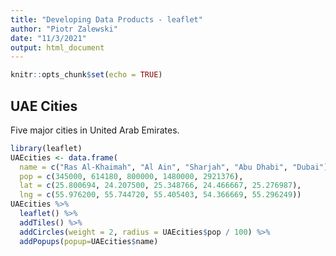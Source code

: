 ```yaml
---
title: "Developing Data Products - leaflet"
author: "Piotr Zalewski"
date: "11/3/2021"
output: html_document
---
```


```r
knitr::opts_chunk$set(echo = TRUE)
```

## UAE Cities

Five major cities in United Arab Emirates.

```r
library(leaflet)
UAEcities <- data.frame(
  name = c("Ras Al-Khaimah", "Al Ain", "Sharjah", "Abu Dhabi", "Dubai"),
  pop = c(345000, 614180, 800000, 1480000, 2921376),
  lat = c(25.800694, 24.207500, 25.348766, 24.466667, 25.276987),
  lng = c(55.976200, 55.744720, 55.405403, 54.366669, 55.296249))
UAEcities %>%
  leaflet() %>% 
  addTiles() %>%
  addCircles(weight = 2, radius = UAEcities$pop / 100) %>%
  addPopups(popup=UAEcities$name)
```
